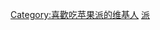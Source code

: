 {{userbox
| border-c = black
| id       = [[file:FoodApplePie.jpg|60px]]
| id-c     = orange
| info     = 这個用户喜欢吃'''[[苹果馅饼|啊噗噜派]]'''。
| info-c   = gold
| info-s   = 10
| info-fc  = 
}}

<includeonly>[[Category:喜歡吃苹果派的维基人]]</includeonly>
<noinclude>[[Category:食品用户框模板|派]]</noinclude>